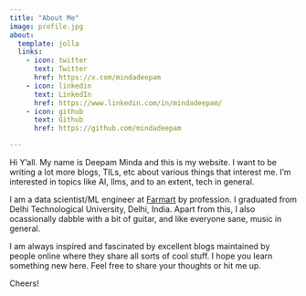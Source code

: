 ```yaml
---
title: "About Me"
image: profile.jpg
about:
  template: jolla
  links:
    - icon: twitter
      text: Twitter
      href: https://x.com/mindadeepam
    - icon: linkedin
      text: LinkedIn
      href: https://www.linkedin.com/in/mindadeepam/
    - icon: github
      text: Github
      href: https://github.com/mindadeepam

---
```

 
Hi Y'all. My name is Deepam Minda and this is my website. I want to be writing a lot more blogs, TILs, etc about various things that interest me. I'm interested in topics like AI, llms, and to an extent, tech in general. 

I am a data scientist/ML engineer at [Farmart](https://www.farmart.co/) by profession. I graduated from Delhi Technological University, Delhi, India. Apart from this, I also ocassionally dabble with a bit of guitar, and like everyone sane, music in general.

I am always inspired and fascinated by excellent blogs maintained by people online where they share all sorts of cool stuff. I hope you learn something new here. Feel free to share your thoughts or hit me up.

Cheers!